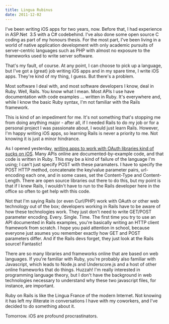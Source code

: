 ```yaml
---
title: Lingua Rubinus
date: 2011-12-02
---
```



I've been writing iOS apps for two years, now. Before that, I had experience in ASP.Net &nbsp;3.5 with a C# codebehind. I've also done some open source C coding as part of my honours thesis. For the most part, I've been living in a world of native application development with only academic pursuits of server-centric languages such as PHP with almost no exposure to the frameworks used to write server software.

That's my fault, of course. At any point, I can choose to pick up a language, but I've got a (great) job writing iOS apps and in my spare time, I write iOS apps. They're kind of my thing, I guess. But there's a problem.

Most software I deal with, and most software developers I know, deal in Ruby. Well, Rails. You know what I mean. Most APIs I use have documentation with code examples ... written in Ruby. It's everywhere and, while I know the basic Ruby syntax, I'm not familiar with the Rails framework.

This is kind of an impediment for me. It's not something that's stopping me from doing anything major - after all, if I needed Rails to do my job or for a personal project I was passionate about, I would just learn Rails. However, I'm happy writing iOS apps, so learning Rails is never a priority to me. Not knowing it is just a minor hindrance.

As I opened yesterday, [writing apps to work with OAuth libraries kind of sucks on iOS](/blog/the-oauth-chronicles/). Many APIs online are documented-by-example code, and that code is written in Ruby. This may be a kind of failure of the language I'm using; I can't just specify POST with these paramaters. I have to specify the POST HTTP method, concatenate the key/value parameter pairs, url-encoding each one, and in some cases, set the Content-Type and Content-Length. There are open source libraries out there to do this, but my point is that if I knew Rails, I wouldn't have to run to the Rails developer here in the office so often to get help with this code.

Not that I'm saying Rails (or even Curl/PHP) work with OAuth or other web technology out of the box; developers working in Rails have to be aware of how these technologies work. They just don't need to write GET/POST parameter encoding. Every. Single. Time. The first time you try to use an API documented in Rails examples, you're basically writing an HTTP client framework from scratch. I hope you paid attention in school, because everyone just asumes you remember exactly how GET and POST parameters differ. And if the Rails devs forget, they just look at the Rails source! Fantastic!

There are so many libraries and frameworks online that are based on web languages. If you're familiar with Ruby, you're probably also familiar with Javascript, which leads to Node.js and Underscore.js and a host of other online frameworks that do things. Huzzah! I'm really interested in programming language theory, but I don't have the background in web technologies necessary to understand why these two javascript files, for instance, are important.

Ruby on Rails is like the Lingua France of the modern Internet. Not knowing it has left my illiterate in conversations I have with my coworkers, and I've decided to do something about it.

Tomorrow. iOS are profound procrastinators.


  